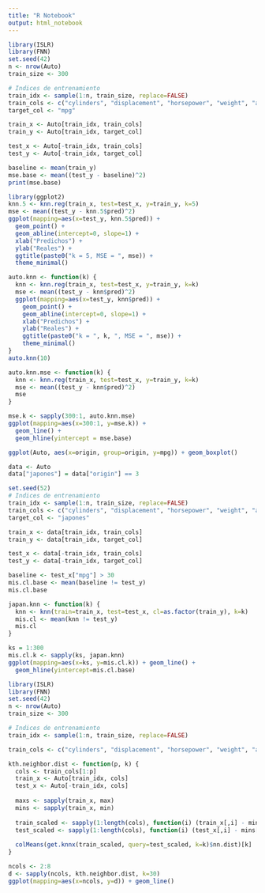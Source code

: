 ```yaml
---
title: "R Notebook"
output: html_notebook
---
```


```r
library(ISLR)
library(FNN)
set.seed(42)
n <- nrow(Auto)
train_size <- 300

# Indices de entrenamiento
train_idx <- sample(1:n, train_size, replace=FALSE)
train_cols <- c("cylinders", "displacement", "horsepower", "weight", "acceleration", "year", "origin")
target_col <- "mpg"

train_x <- Auto[train_idx, train_cols]
train_y <- Auto[train_idx, target_col]

test_x <- Auto[-train_idx, train_cols]
test_y <- Auto[-train_idx, target_col]

baseline <- mean(train_y)
mse.base <- mean((test_y - baseline)^2)
print(mse.base)
```

```r
library(ggplot2)
knn.5 <- knn.reg(train_x, test=test_x, y=train_y, k=5)
mse <- mean((test_y - knn.5$pred)^2)
ggplot(mapping=aes(x=test_y, knn.5$pred)) + 
  geom_point() +
  geom_abline(intercept=0, slope=1) + 
  xlab("Predichos") + 
  ylab("Reales") +
  ggtitle(paste0("k = 5, MSE = ", mse)) + 
  theme_minimal()
```


```r
auto.knn <- function(k) {
  knn <- knn.reg(train_x, test=test_x, y=train_y, k=k)
  mse <- mean((test_y - knn$pred)^2)
  ggplot(mapping=aes(x=test_y, knn$pred)) + 
    geom_point() +
    geom_abline(intercept=0, slope=1) + 
    xlab("Predichos") + 
    ylab("Reales") +
    ggtitle(paste0("k = ", k, ", MSE = ", mse)) + 
    theme_minimal() 
}
auto.knn(10)
```

```r
auto.knn.mse <- function(k) {
  knn <- knn.reg(train_x, test=test_x, y=train_y, k=k)
  mse <- mean((test_y - knn$pred)^2)
  mse
}

mse.k <- sapply(300:1, auto.knn.mse)
ggplot(mapping=aes(x=300:1, y=mse.k)) + 
  geom_line() + 
  geom_hline(yintercept = mse.base)
```

```r
ggplot(Auto, aes(x=origin, group=origin, y=mpg)) + geom_boxplot()
```

```r
data <- Auto
data["japones"] = data["origin"] == 3

set.seed(52)
# Indices de entrenamiento
train_idx <- sample(1:n, train_size, replace=FALSE)
train_cols <- c("cylinders", "displacement", "horsepower", "weight", "acceleration", "year", "mpg")
target_col <- "japones"

train_x <- data[train_idx, train_cols]
train_y <- data[train_idx, target_col]

test_x <- data[-train_idx, train_cols]
test_y <- data[-train_idx, target_col]

baseline <- test_x["mpg"] > 30
mis.cl.base <- mean(baseline != test_y)
mis.cl.base
```

```r

japan.knn <- function(k) {
  knn <- knn(train=train_x, test=test_x, cl=as.factor(train_y), k=k)
  mis.cl <- mean(knn != test_y)
  mis.cl
}

ks = 1:300
mis.cl.k <- sapply(ks, japan.knn)
ggplot(mapping=aes(x=ks, y=mis.cl.k)) + geom_line() + 
  geom_hline(yintercept=mis.cl.base)
```

```r
library(ISLR)
library(FNN)
set.seed(42)
n <- nrow(Auto)
train_size <- 300

# Indices de entrenamiento
train_idx <- sample(1:n, train_size, replace=FALSE)
```

```r
train_cols <- c("cylinders", "displacement", "horsepower", "weight", "acceleration", "year", "origin", "mpg")

kth.neighbor.dist <- function(p, k) {
  cols <- train_cols[1:p] 
  train_x <- Auto[train_idx, cols]
  test_x <- Auto[-train_idx, cols]
  
  maxs <- sapply(train_x, max)
  mins <- sapply(train_x, min)
  
  train_scaled <- sapply(1:length(cols), function(i) (train_x[,i] - mins[i])/(maxs[i] - mins[i]))
  test_scaled <- sapply(1:length(cols), function(i) (test_x[,i] - mins[i])/(maxs[i] - mins[i]))
  
  colMeans(get.knnx(train_scaled, query=test_scaled, k=k)$nn.dist)[k]
}

ncols <- 2:8
d <- sapply(ncols, kth.neighbor.dist, k=30)
ggplot(mapping=aes(x=ncols, y=d)) + geom_line()

```